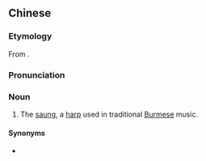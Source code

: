 ==Chinese==
{{zh-forms}}

===Etymology===
From {{etyl|my|zh}} {{l|my|စောင်းကောက်}}.

===Pronunciation===
{{zh-pron
|m=sānggāo
|cat=n
}}

===Noun===
{{zh-noun}}

# The [[saung]], a [[harp]] used in traditional [[Burmese]] music.

====Synonyms====
* {{zh-l|總稿機}}

{{zh-cat|Musical instruments}}